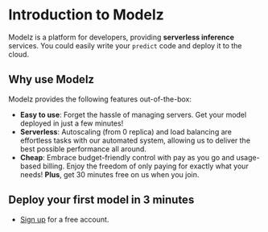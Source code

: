 # Introduction to Modelz

Modelz is a platform for developers, providing **serverless inference** services. You could easily write your `predict` code and deploy it to the cloud.

## Why use Modelz

Modelz provides the following features out-of-the-box:

- **Easy to use**: Forget the hassle of managing servers. Get your model deployed in just a few minutes!
- **Serverless**: Autoscaling (from 0 replica) and load balancing are effortless tasks with our automated system, allowing us to deliver the best possible performance all around.
- **Cheap**: Embrace budget-friendly control with pay as you go and usage-based billing. Enjoy the freedom of only paying for exactly what your needs! **Plus**, get 30 minutes free on us when you join.

## Deploy your first model in 3 minutes

- [Sign up](https://modelz.io/signup) for a free account.
